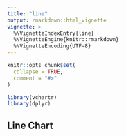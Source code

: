 ```yaml
---
title: "line"
output: rmarkdown::html_vignette
vignette: >
  %\VignetteIndexEntry{line}
  %\VignetteEngine{knitr::rmarkdown}
  %\VignetteEncoding{UTF-8}
---
```


```r
knitr::opts_chunk$set(
  collapse = TRUE,
  comment = "#>"
)
```

```r
library(vchartr)
library(dplyr)
```


## Line Chart

